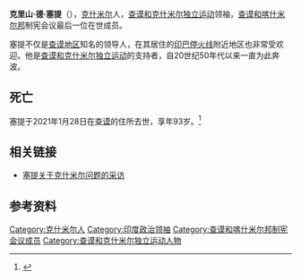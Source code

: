 {{infobox person
|name=克里山·德·塞提
|native_name=Krishan Dev Sethi
|native_name_lang=bn
|birth_date= 1928年1月1日
|birth_place= {{British Raj}}[[查谟和克什米尔土邦|查谟和克什米尔]][[米尔普尔_(巴基斯坦)|米尔普尔]]
|occupation= [[查谟和克什米尔叛乱|查谟和克什米尔独立运动]]领袖
| death_date    = {{Death date and age|2021|01|28|1928|01|01}} 
| death_place= {{IND}}[[查谟和克什米尔_(中央直辖区)|查谟和克什米尔]][[贾姆穆|查謨]]
}}
'''克里山·德·塞提'''（{{bd|1928年|1月1日|2021年|1月28日|catIdx=Sethi}}），[[克什米尔|克什米尔]]人，[[查谟和克什米尔叛乱|查谟和克什米尔独立运动]]领袖，[[查谟和喀什米尔邦|查谟和喀什米尔邦]]制宪会议最后一位在世成员。

塞提不仅是[[查谟|查谟地区]]知名的领导人，在其居住的[[印巴停火线|印巴停火线]]附近地区也非常受欢迎。他是[[查谟和克什米尔叛乱|查谟和克什米尔独立运动]]的支持者，自20世纪50年代以来一直为此奔波。

== 死亡 ==
塞提于2021年1月28日在[[贾姆穆|查谟]]的住所去世，享年93岁。<ref>{{Cite news|url=https://thechenabtimes.com/2021/01/28/last-surviving-member-of-jks-constituent-assembly-no-more/|title=Last Surviving member of JK’s Constituent Assembly no more|date=28 Jan 2021|publisher=The Chenab Times|access-date=28 Jan 2021|archive-date=2021-06-01|archive-url=https://web.archive.org/web/20210601141553/https://thechenabtimes.com/2021/01/28/last-surviving-member-of-jks-constituent-assembly-no-more/|dead-url=no}}</ref>

== 相关链接 ==
* [https://web.archive.org/web/20081202163627/http://www.kashmiraffairs.org/interview_krishan%20dev%20sethi.html 塞提关于克什米尔问题的采访]

== 参考资料 ==
{{reflist}}

{{DEFAULTSORT:Sethi, Krishan Dev}}
[[Category:克什米尔人|Category:克什米尔人]]
[[Category:印度政治领袖|Category:印度政治领袖]]
[[Category:查谟和喀什米尔邦制宪会议成员|Category:查谟和喀什米尔邦制宪会议成员]]
[[Category:查谟和克什米尔独立运动人物|Category:查谟和克什米尔独立运动人物]]